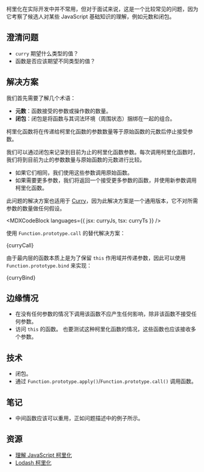 

柯里化在实际开发中并不常用，但对于面试来说，这是一个比较常见的问题，因为它考察了候选人对某些 JavaScript 基础知识的理解，例如元数和闭包。

## 澄清问题

* `curry` 期望什么类型的值？
* 函数是否应该期望不同类型的值？

## 解决方案

我们首先需要了解几个术语：

* **元数**：函数接受的参数或操作数的数量。
* **闭包**：闭包是将函数与其词法环境（周围状态）捆绑在一起的组合。

柯里化函数将在传递给柯里化函数的参数数量等于原始函数的元数后停止接受参数。

我们可以通过闭包来记录到目前为止的柯里化函数参数。每次调用柯里化函数时，我们将到目前为止的参数数量与原始函数的元数进行比较。

* 如果它们相同，我们使用这些参数调用原始函数。
* 如果需要更多参数，我们将返回一个接受更多参数的函数，并使用新参数调用柯里化函数。

此问题的解决方案也适用于 [Curry](/questions/javascript/curry/)，因为此解决方案是一个通用版本，它不对所需参数的数量做任何假设。

<MDXCodeBlock languages={{ jsx: curryJs, tsx: curryTs }} />

使用 `Function.prototype.call` 的替代解决方案：

<MDXCodeBlock>
  {curryCall}
</MDXCodeBlock>

由于最内层的函数本质上是为了保留 `this` 作用域并传递参数，因此可以使用 `Function.prototype.bind` 来实现：

<MDXCodeBlock>
  {curryBind}
</MDXCodeBlock>

## 边缘情况

* 在没有任何参数的情况下调用该函数不应产生任何影响，除非该函数不接受任何参数。
* 访问 `this` 的函数。 也要测试这种柯里化函数的情况，这些函数也应该接收多个参数。

## 技术

* 闭包。
* 通过 `Function.prototype.apply()`/`Function.prototype.call()` 调用函数。

## 笔记

* 中间函数应该可以重用，正如问题描述中的例子所示。

## 资源

* [理解 JavaScript 柯里化](https://blog.logrocket.com/understanding-javascript-currying)
* [Lodash 柯里化](https://lodash.com/docs/4.17.15#curry)
